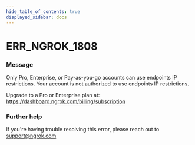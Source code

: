```yaml
---
hide_table_of_contents: true
displayed_sidebar: docs
---
```



# ERR_NGROK_1808

### Message
Only Pro, Enterprise, or Pay-as-you-go accounts can use endpoints IP restrictions.
Your account is not authorized to use endpoints IP restrictions.  

Upgrade to a Pro or Enterprise plan at: https://dashboard.ngrok.com/billing/subscription

<ErrorDetails error='err_ngrok_1808' />


### Further help
If you're having trouble resolving this error, please reach out to [support@ngrok.com](mailto:support@ngrok.com?subject=Help%20with%20ERR_NGROK_1808)


